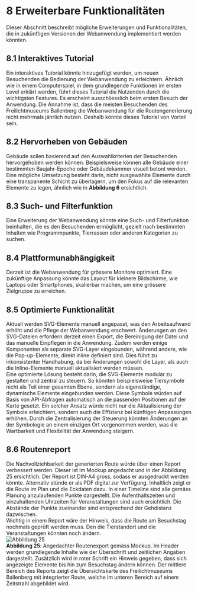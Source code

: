 # 8	Erweiterbare Funktionalitäten
Dieser Abschnitt beschreibt mögliche Erweiterungen und Funktionalitäten, die in zukünftigen Versionen der Webanwendung implementiert werden könnten.

## 8.1	Interaktives Tutorial
Ein interaktives Tutorial könnte hinzugefügt werden, um neuen Besuchenden die Bedienung der Webanwendung zu erleichtern. Ähnlich wie in einem Computerspiel, in dem grundlegende Funktionen im ersten Level erklärt werden, führt dieses Tutorial die Nutzenden durch die wichtigsten Features. Es erscheint ausschliesslich beim ersten Besuch der Anwendung. Die Annahme ist, dass die meisten Besuchenden des Freilichtmuseums Ballenberg die Webanwendung für die Routengenerierung nicht mehrmals jährlich nutzen. Deshalb könnte dieses Tutorial von Vorteil sein.  

## 8.2	Hervorheben von Gebäuden
Gebäude sollen basierend auf den Auswahlkriterien der Besuchenden hervorgehoben werden können. Beispielsweise können alle Gebäude einer bestimmten Baujahr-Epoche oder Gebäudekammer visuell betont werden. Eine mögliche Umsetzung besteht darin, nicht ausgewählte Elemente durch eine transpanente Schicht zu überlagern, um den Fokus auf die relevanten Elemente zu legen, ähnlich wie in **Abbildung 6** ersichtlich.  

## 8.3	Such- und Filterfunktion
Eine Erweiterung der Webanwendung könnte eine Such- und Filterfunktion beinhalten, die es den Besuchenden ermöglicht, gezielt nach bestimmten Inhalten wie Programmpunkte, Tierrassen oder anderen Kategorien zu suchen.  

## 8.4	Plattformunabhängigkeit
Derzeit ist die Webanwendung für grössere Monitore optimiert. Eine zukünftige Anpassung könnte das Layout für kleinere Bildschirme, wie Laptops oder Smartphones, skalierbar machen, um eine grössere Zielgruppe zu erreichen.

## 8.5	Optimierte Funktionalität
Aktuell werden SVG-Elemente manuell angepasst, was den Arbeitsaufwand erhöht und die Pflege der Webanwendung erschwert. Änderungen an den SVG-Dateien erfordern derzeit einen Export, die Bereinigung der Datei und das manuelle Einpflegen in die Anwendung. Zudem werden einige Komponenten als separate SVG-Layer eingebunden, während andere, wie die Pop-up-Elemente, direkt inline definiert sind. Dies führt zu inkonsistenter Handhabung, da bei Änderungen sowohl die Layer, als auch die Inline-Elemente manuell aktualisiert werden müssen.  
Eine optimierte Lösung besteht darin, die SVG-Elemente modular zu gestalten und zentral zu steuern. So könnten beispielsweise Tiersymbole nicht als Teil einer gesamten Ebene, sondern als eigenständige, dynamische Elemente eingebunden werden. Diese Symbole würden auf Basis von API-Abfragen automatisch an die passenden Positionen auf der Karte gesetzt. Ein solcher Ansatz würde nicht nur die Aktualisierung der Symbole erleichtern, sondern auch die Effizienz bei künftigen Anpassungen erhöhen. Durch die Zentralisierung der Steuerung könnten Änderungen an der Symbologie an einem einzigen Ort vorgenommen werden, was die Wartbarkeit und Flexibilität der Anwendung steigern.

## 8.6	Routenreport
Die Nachvollziehbarkeit der generierten Route würde über einen Report verbessert werden. Dieser ist im Mockup angedacht und in der Abbildung 25 ersichtlich. Der Report ist DIN-A4 gross, sodass er ausgedruckt werden könnte. Alternativ stünde er als PDF digital zur Verfügung. Inhaltlich zeigt er die Route im Plan und die Eckdaten dazu. In einer Timeline sind alle gemäss Planung anzulaufenden Punkte dargestellt. Die Aufenthaltszeiten und einzuhaltenden Uhrzeiten für Veranstaltungen sind auch ersichtlich. Die Abstände der Punkte zueinander sind entsprechend der Gehdistanz dazwischen.  
Wichtig in einem Report wäre der Hinweis, dass die Route am Besuchstag nochmals geprüft werden muss. Den die Tierstandort und die Veranstaltungen könnten noch ändern.  
![Abbildung 25](/documentary/Abbildung_25.png)  
**Abbildung 25**: Angedachter Routenexport gemäss Mockup. Im Header werden grundlegende Inhalte wie der Überschrift und zeitlichen Angaben dargestellt. Zusätzlich wird in roter Schrift ein Hinweis gegeben, dass sich angezeigte Elemente bis hin zum Besuchstag ändern können. Der mittlere Bereich des Reports zeigt die Übersichtskarte des Freilichtmuseums Ballenberg mit integrierter Route, welche im unteren Bereich auf einem Zeitstrahl abgebildet wird.